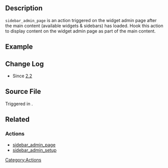 {{Stub}}
== Description ==
<code>sidebar_admin_page</code> is an action triggered on the widget admin page after the main content (available widgets & sidebars) has loaded. Hook this action to display content on the widget admin page as part of the main content.

== Example ==

== Change Log ==

* Since [[Version 2.2|2.2]]

== Source File ==

Triggered in {{Trac|wp-admin/widgets.php}}.

== Related ==

=== Actions ===
* [[Plugin API/Action Reference/sidebar_admin_page|sidebar_admin_page]]
* [[Plugin API/Action Reference/sidebar_admin_setup|sidebar_admin_setup]]

[[Category:Actions]]